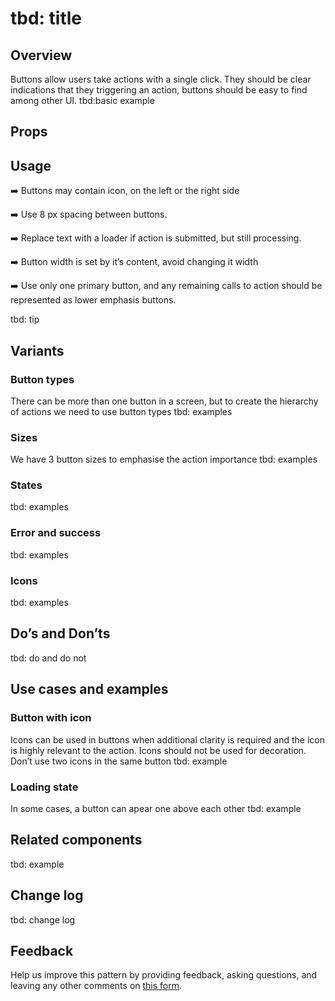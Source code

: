
<Meta title="Components/Button" component={Button} />

# tbd: title
## Overview
Buttons allow users take actions with a single click.
They should be clear indications that they triggering an action, buttons should be easy to find among other UI.
tbd:basic example

## Props
<ArgsTable of={Button} />

## Usage
➡️  Buttons may contain icon, on the left or the right side

➡️  Use 8 px spacing between buttons.

➡️  Replace text with a loader if action is submitted, but still processing.

➡️  Button width is set by it’s content, avoid changing it width

➡️  Use only one primary button, and any remaining calls to action should be represented as lower emphasis buttons.

tbd: tip

## Variants
### Button types
There can be more than one button in a screen, but to create the hierarchy of actions we need to use button types
tbd: examples

### Sizes
We have 3 button sizes to emphasise the action importance
tbd: examples

### States
tbd: examples

### Error and success
tbd: examples

### Icons
tbd: examples

## Do’s and Don’ts
tbd: do and do not

## Use cases and examples
### Button with icon
Icons can be used in buttons when additional clarity is required and the icon is highly relevant to the action.
Icons should not be used for decoration. Don’t use two icons in the same button
tbd: example
### Loading state
In some cases, a button can apear one above each other
tbd: example

## Related components
tbd: example

## Change log
tbd: change log

## Feedback
Help us improve this pattern by providing feedback, asking questions, and leaving any other comments on [this form](https://forms.monday.com/forms/213ebddcb0d423ae5b6178fb6e8f7b3d?r=use1).